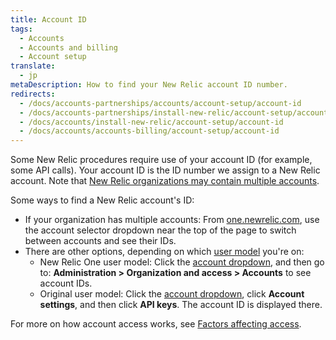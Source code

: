 ```yaml
---
title: Account ID
tags:
  - Accounts
  - Accounts and billing
  - Account setup
translate:
  - jp
metaDescription: How to find your New Relic account ID number.
redirects:
  - /docs/accounts-partnerships/accounts/account-setup/account-id
  - /docs/accounts-partnerships/install-new-relic/account-setup/account-id
  - /docs/accounts/install-new-relic/account-setup/account-id
  - /docs/accounts/accounts-billing/account-setup/account-id
---
```


Some New Relic procedures require use of your account ID (for example, some API calls). Your account ID is the ID number we assign to a New Relic account. Note that [New Relic organizations may contain multiple accounts](/docs/accounts/accounts-billing/account-structure/new-relic-account-structure).

Some ways to find a New Relic account's ID:

* If your organization has multiple accounts: From [one.newrelic.com](https://one.newrelic.com), use the account selector dropdown near the top of the page to switch between accounts and see their IDs.
* There are other options, depending on which [user model](/docs/accounts/original-accounts-billing/original-product-based-pricing/overview-user-models) you're on: 
  * New Relic One user model: Click the [account dropdown](/docs/using-new-relic/welcome-new-relic/get-started/glossary#account-dropdown), and then go to: **Administration &gt; Organization and access &gt; Accounts** to see account IDs.
  * Original user model: Click the [account dropdown](/docs/using-new-relic/welcome-new-relic/get-started/glossary#account-dropdown), click **Account settings**, and then click **API keys**. The account ID is displayed there.

For more on how account access works, see [Factors affecting access](/docs/accounts/accounts-billing/account-structure/factors-affecting-access-features-data).

